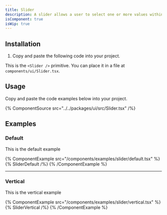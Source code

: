 ```yaml
---
title: Slider
description: A slider allows a user to select one or more values within a range.
isComponent: true
isWip: true
---
```


## Installation

1. Copy and paste the following code into your project.

This is the `<Slider />` primitive. You can place it in a file at `components/ui/Slider.tsx`.

## Usage

Copy and paste the code examples below into your project.

{% ComponentSource src="../../packages/ui/src/Slider.tsx" /%}

## Examples

### Default

This is the default example

{% ComponentExample src="/components/examples/slider/default.tsx" %}
{% SliderDefault /%}
{% /ComponentExample %}

---

### Vertical

This is the vertical example

{% ComponentExample src="/components/examples/slider/vertical.tsx" %}
{% SliderVertical /%}
{% /ComponentExample %}
